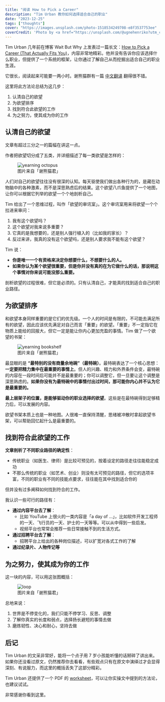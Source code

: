 ```yaml
---
title: "阅读 How to Pick a Career"
description: "Tim Urban 教你如何选择适合自己的职业"
date: "2023-12-25"
tags: ["thoughts"]
cover: "https://images.unsplash.com/photo-1518534249708-e8f3537753ee"
coverCredit: 'Photo by <a href="https://unsplash.com/@ugnehenriko?utm_content=creditCopyText&utm_medium=referral&utm_source=unsplash">Ugne Vasyliute</a> on <a href="https://unsplash.com/photos/green-forest-during-daytime-Dag9cv89jb4?utm_content=creditCopyText&utm_medium=referral&utm_source=unsplash">Unsplash</a>'
---
```


Tim Urban 几年前在博客 Wait But Why 上发表过一篇长文：[How to Pick a Career (That Actually Fits You)](https://waitbutwhy.com/2018/04/picking-career.html)，内容非常地精彩。他并没有告诉你应该选择什么职业，但提供了一个系统的框架，让你通过了解自己从而挖掘出适合自己的职业生涯。

它很长，阅读起来可能要一两小时。谢熊猫群有一篇 [中文翻译](https://mp.weixin.qq.com/s/lbJr7-GxblWfzTf2CWTWYQ) 翻得很不错。

这里将此方法论总结为这几步：

1. 认清自己的欲望
2. 为欲望排序
3. 找到符合此欲望的工作
4. 为之努力，使其成为你的工作

## 认清自己的欲望

文章有超过三分之一的篇幅在讲这一点。

作者把欲望切分成了五类，并详细描述了每一类欲望是怎样的：

<figure>
  <Image src={yearningOctopusImage} alt="yearning octopus" />
  <figcaption>图片来自「谢熊猫君」</figcaption>
</figure>

人们对自己的欲望往往没有很深的认知。每天驱使我们做出各种行为的，是藏在动物脑中的各种激素，而不是深思熟虑后的结果。这个欲望八爪鱼提供了一个地图，让你可以根据它列举的欲望一个个地剖析自己。

Tim 给出了一个思维过程，叫作「欲望的审讯室」。这个审讯室用来将欲望一个个拉进来审问：

1. 我有这个欲望吗？
2. 这个欲望对我来说多重要？
3. 它真的是我想要的，还是别人强行植入的（比如我的家长）？
4. 反过来讲，我真的没有这个欲望吗，还是别人要求我不能有这个欲望？

Tim 说：

- **你是唯一一个有资格来决定你想要什么，不想要什么的人。**
- **如果你认为某个欲望很重要，但是你并没有真的在为它做什么的话，那说明这个事情对你来说可能没那么重要。**

剖析欲望的过程很难，但它是必须的。只有认清自己，才能真的找到适合自己的职业路径。

## 为欲望排序

和欲望本身同样重要的是它们的优先级。一个人的时间是有限的，不可能去满足所有的欲望，因此应该优先满足对自己而言「重要」的欲望。「重要」不一定指它在物质上能给的回报大，但它一定是能让你内心更加充盈的事情。Tim 做了一个欲望的书架：

<figure>
  <Image src={yearningBookshelfImage} alt="yearning bookshelf" />
  <figcaption>图片来自「谢熊猫君」</figcaption>
</figure>

最显眼的是 **“最特别的没有商量余地碗”（最特碗）**。最特碗表达了一个核心思想：**一定要把精力集中在最重要的事情上**。但人的兴趣、精力和外界条件会变，最特碗的内容在一段时间后可能并不是最重要的；你可以调整它，但一旦要让这个调整是深思熟虑的。**如果你没有为最特碗中的事情付出过时间，那可能你内心并不认为它是最重要的。**

**最上层架子的位置，是能够驱动你的职业选择的欲望**。这些是在最特碗得到足够精力后，可以发展的内容。

欲望书架本质上也是一种地图。人很难一直保持清醒，思绪被冲散时拿起欲望书架，可以帮助回忆起什么是最重要的。

## 找到符合此欲望的工作

**文章剖析了不同职业路径的确定性**：

- 传统职业（如医生、律师）是比较可预见的，按着设定的路径走往往能稳定成功
- 不那么传统的职业（如艺术、创业）则没有太可预见的路径，但它的选项丰富，不同的职业有不同的技能点要求，往往能在其中找到适合你的

但并没有过多阐释如何找到符合的工作。

我认识一些可行的路径有：

- **通过内容平台去了解**：
    - 比如 YouTube 上很火的一类内容是「a day of ...」，比如软件开发工程师的一天、飞行员的一天、护士的一天等等。可以从中得到一些启发。
    - 视频平台也常常会推荐一些日常接触不到的生活方式。
- **通过招聘平台去了解**：
    - 招聘平台上给出的各种岗位描述，可以扩宽对各式工作的了解
- **通过纪录片、人物传记等**

## 为之努力，使其成为你的工作

这一块的内容，可以用这张图概括：

<figure>
  <Image src={loopImage} alt="loop" />
  <figcaption>图片来自「谢熊猫君」</figcaption>
</figure>

总地来说：

1. 世界是不停变化的，我们只能不停学习、反思、调整
2. 了解你真实的长度和弱点，选择扬长避短的事情去做
3. 磨炼韧性、决心和耐心，坚持去做

## 后记

Tim Urban 的文采非常好，能将一个点子用 7 岁小孩能听懂的话掰碎了讲出来。如果你还没看过原文，仍然推荐你去看看，有些观点只有在原文中演绎过才会显得深刻、有说服力，而这里的概括丢失了这部分精彩。

Tim Urban 还提供了一个 PDF 的 [worksheet](https://waitbutwhy.com/wp-content/uploads/2018/04/WBW_Career-Path_Worksheet-v4.pdf)，可以让你实操文中提到的方法论，也建议试试。

非常感谢你看到这里。

